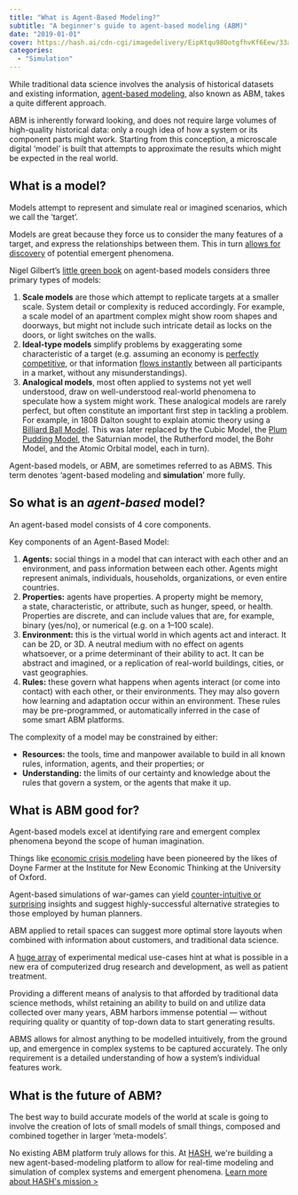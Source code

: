```yaml
---
title: "What is Agent-Based Modeling?"
subtitle: "A beginner's guide to agent-based modeling (ABM)"
date: "2019-01-01"
cover: https://hash.ai/cdn-cgi/imagedelivery/EipKtqu98OotgfhvKf6Eew/33ad393d-4e64-4eb6-0aeb-e9cb22ac4000/public
categories:
  - "Simulation"
---
```


While traditional data science involves the analysis of historical datasets and existing information, [agent-based modeling](https://hash.ai/glossary/agent-based-modeling), also known as ABM, takes a quite different approach.

ABM is inherently forward looking, and does not require large volumes of high-quality historical data: only a rough idea of how a system or its component parts might work. Starting from this conception, a microscale digital ‘model’ is built that attempts to approximate the results which might be expected in the real world.

## What is a model?

Models attempt to represent and simulate real or imagined scenarios, which we call the ‘target’.

Models are great because they force us to consider the many features of a target, and express the relationships between them. This in turn [allows for discovery](<http://onlinelibrary.wiley.com/doi/10.1002/(SICI)1520-6858(1999)2:2%3C69::AID-SYS3%3E3.0.CO;2-0/abstract>) of potential emergent phenomena.

Nigel Gilbert’s [little green book](http://methods.sagepub.com/book/agent-based-models) on agent-based models considers three primary types of models:

1. **Scale models** are those which attempt to replicate targets at a smaller scale. System detail or complexity is reduced accordingly. For example, a scale model of an apartment complex might show room shapes and doorways, but might not include such intricate detail as locks on the doors, or light switches on the walls.
1. **Ideal-type models** simplify problems by exaggerating some characteristic of a target (e.g. assuming an economy is [perfectly competitive](https://en.wikipedia.org/wiki/Perfect_competition), or that information [flows instantly](https://en.wikipedia.org/wiki/Perfect_information) between all participants in a market, without any misunderstandings).
1. **Analogical models**, most often applied to systems not yet well understood, draw on well-understood real-world phenomena to speculate how a system might work. These analogical models are rarely perfect, but often constitute an important first step in tackling a problem. For example, in 1808 Dalton sought to explain atomic theory using a [Billiard Ball Model](https://edtech2.boisestate.edu/lindabennett1/502/dalton.html). This was later replaced by the Cubic Model, the [Plum Pudding Model](https://link.springer.com/chapter/10.1007/978-3-540-70626-7_9), the Saturnian model, the Rutherford model, the Bohr Model, and the Atomic Orbital model, each in turn).

Agent-based models, or ABM, are sometimes referred to as ABMS. This term denotes ‘agent-based modeling and **simulation**’ more fully.

## So what is an *agent-based* model?

An agent-based model consists of 4 core components.

Key components of an Agent-Based Model:

1. **Agents:** social things in a model that can interact with each other and an environment, and pass information between each other. Agents might represent animals, individuals, households, organizations, or even entire countries.
1. **Properties:** agents have properties. A property might be memory, a state, characteristic, or attribute, such as hunger, speed, or health. Properties are discrete, and can include values that are, for example, binary (yes/no), or numerical (e.g. on a 1–100 scale).
1. **Environment:** this is the virtual world in which agents act and interact. It can be 2D, or 3D. A neutral medium with no effect on agents whatsoever, or a prime determinant of their ability to act. It can be abstract and imagined, or a replication of real-world buildings, cities, or vast geographies.
1. **Rules:** these govern what happens when agents interact (or come into contact) with each other, or their environments. They may also govern how learning and adaptation occur within an environment. These rules may be pre-programmed, or automatically inferred in the case of some smart ABM platforms.

The complexity of a model may be constrained by either:

- **Resources:** the tools, time and manpower available to build in all known rules, information, agents, and their properties; or
- **Understanding:** the limits of our certainty and knowledge about the rules that govern a system, or the agents that make it up.

## What is ABM good for?

Agent-based models excel at identifying rare and emergent complex phenomena beyond the scope of human imagination.

Things like [economic crisis modeling](http://www.crisis-economics.eu/) have been pioneered by the likes of Doyne Farmer at the Institute for New Economic Thinking at the University of Oxford.

Agent-based simulations of war-games can yield [counter-intuitive or surprising](http://journals.plos.org/plosone/article?id=10.1371/journal.pone.0020851) insights and suggest highly-successful alternative strategies to those employed by human planners.

ABM applied to retail spaces can suggest more optimal store layouts when combined with information about customers, and traditional data science.

A [huge array](https://www.ncbi.nlm.nih.gov/pmc/articles/PMC3739932/) of experimental medical use-cases hint at what is possible in a new era of computerized drug research and development, as well as patient treatment.

Providing a different means of analysis to that afforded by traditional data science methods, whilst retaining an ability to build on and utilize data collected over many years, ABM harbors immense potential — without requiring quality or quantity of top-down data to start generating results.

ABMS allows for almost anything to be modelled intuitively, from the ground up, and emergence in complex systems to be captured accurately. The only requirement is a detailed understanding of how a system’s individual features work.

## What is the future of ABM?

The best way to build accurate models of the world at scale is going to involve the creation of lots of small models of small things, composed and combined together in larger ‘meta-models’.

No existing ABM platform truly allows for this. At [HASH](https://hash.ai/), we're building a new agent-based-modeling platform to allow for real-time modeling and simulation of complex systems and emergent phenomena. [Learn more about HASH's mission >](https://hash.ai/about/mission)
